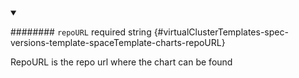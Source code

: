 
<details className="config-field" data-expandable="false" open>
<summary>

######## `repoURL` <span className="config-field-required" data-required="false">required</span> <span className="config-field-type">string</span> <span className="config-field-default"></span> <span className="config-field-enum"></span> {#virtualClusterTemplates-spec-versions-template-spaceTemplate-charts-repoURL}

RepoURL is the repo url where the chart can be found

</summary>



</details>

